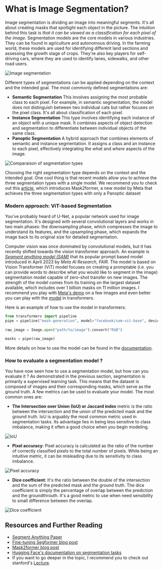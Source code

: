 # What is Image Segmentation? 

Image segmentation is dividing an image into meaningful segments. It's all about creating masks that spotlight each object in the picture. 
The intuition behind this task is *that it can be viewed as a classification for each pixel of the image*.
Segmentation models are the 
core models in various industries. They can be found in agriculture and autonomous driving. In the farming world, these models are used 
for identifying different land sections and assessing the growth stage of crops. They're also key players for self-driving cars, where 
they are used to identify lanes, sidewalks, and other road users.

![Image segmentation](https://huggingface.co/datasets/hf-vision/course-assets/blob/main/segmentation-example.png)

Different types of segmentations can be applied depending on the context and the intended goal.
The most commonly defined segmentations are:
- **Semantic Segmentation**  This involves assigning the most probable class to each pixel. For example, in semantic segmentation, 
the model does not distinguish between two individual cats but rather focuses on the pixel class. It's all about classification of 
each pixel.
- **Instance Segmentation** This type involves identifying each instance of an object with a unique mask. It combines aspects of 
object detection and segmentation to differentiate between individual objects of the same class.
- **Panoptic Segmentation** A hybrid approach that combines elements of semantic and instance segmentation. It assigns a class and 
an instance to each pixel, effectively integrating the *what* and *where* aspects of the image.

![Comparaison of segmentation types](https://huggingface.co/datasets/hf-vision/course-assets/blob/main/segmentation-types.png)

Choosing the right segmentation type depends on the context and the intended goal. One cool thing is that recent models allow you to achieve the three 
segmentation types with a single model. We recommend you to check out this [article](https://huggingface.co/blog/mask2former), which introduces Mask2former, 
a new model by Meta that achieves the three segmentation types with only a Panoptic dataset

### Modern approach: ViT-based Segmentation

You've probably heard of U-Net, a popular network used for image segmentation. It's designed with several convolutional layers and works 
in two main phases: the downsampling phase, which compresses the image to understand its features, and the upsampling phase, which expands 
the image back to its original size for detailed segmentation.

Computer vision was once dominated by convolutional models, but it has recently shifted towards the vision transformer approach. 
An example is *[Segment anything model (SAM)](https://arxiv.org/abs/2304.02643)* that its popular prompt based model introduced 
in April 2023 by *Meta AI Research, FAIR*. The model is based on Vision Transformer (ViT) model focuses on creating a promptable 
(i.e. you can provide words to describe what you would like to segment in the image) segmentation model capable of 
zero-shot transfer on new images. The strength of the model comes from its training on the largest dataset available, which includes over 
1 billion masks on 11 million images. I recommend you play with [Meta's demo](https://segment-anything.com/) on a few images and even 
better you can play with the [model](https://huggingface.co/ybelkada/segment-anything) in transformers. 

Here is an example of how to use the model in transformers:
```python
from transformers import pipeline
pipe = pipeline("mask-generation", model="facebook/sam-vit-base", device=0)
 
raw_image = Image.open("path/to/image").convert("RGB")

masks = pipe(raw_image)
```

More details on how to use the model can be found in the [documentation](https://huggingface.co/docs/transformers/main/en/model_doc/sam).

### How to evaluate a segmentation model ?

You have now seen how to use a segmentation model, but how can you evaluate it ? As demonstrated in the previous section, segmentation is 
primarily a supervised learning task. This means that the dataset is composed of images and their corresponding masks, which serve as the 
ground truth. A few metrics can be used to evaluate your model. The most common ones are:

- **The Intersection over Union (IoU) or Jaccard index** metric is the ratio between the intersection and the union of the predicted mask and the ground truth. 
IoU is arguably the most common metric used in segmentation tasks. Its advantage lies in being less sensitive to class imbalance, making 
it often a good choice when you begin modeling.

![IoU](https://huggingface.co/datasets/hf-vision/course-assets/blob/main/iou.png)

- **Pixel accuracy**: Pixel accuracy is calculated as the ratio of the number of correctly classified pixels to the total number of pixels. 
While being an intuitive metric, it can be misleading due to its sensitivity to class imbalance.

![Pixel accuracy](https://huggingface.co/datasets/hf-vision/course-assets/blob/main/pixel-accuracy.png)

- **Dice coefficient**: It's the ratio between the double of the intersection and the sum of the predicted mask and the ground truth.
The dice coefficient is simply the percentage of overlap between the prediction and the groundthrouth. It's a good metric to use when 
need sensibility to small difference between the overlap.

![Dice coefficient](https://huggingface.co/datasets/hf-vision/course-assets/blob/main/dice-coefficient.png)

## Resources and Further Reading

- [Segment Anything Paper](https://arxiv.org/abs/2304.02643)
- [Fine-tuning Segformer blog post](https://huggingface.co/blog/fine-tune-segformer)
- [Mask2former blog post](https://huggingface.co/blog/mask2former)
- [Hugging Face's documentation on segmentation tasks](https://huggingface.co/docs/transformers/main/tasks/semantic_segmentation)
- If you want to go deeper in the topic, I recommend you to check out stanford's [Lecture](https://www.youtube.com/watch?v=nDPWywWRIRo).